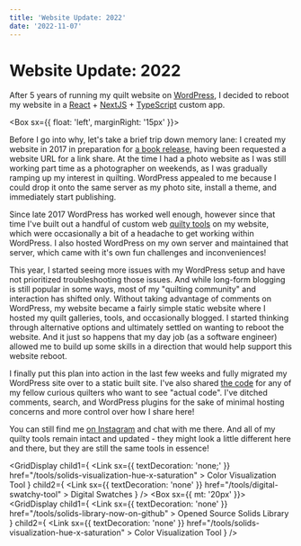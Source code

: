 ```yaml
---
title: 'Website Update: 2022'
date: '2022-11-07'
---
```



# Website Update: 2022

After 5 years of running my quilt website on [WordPress](https://wordpress.com/), I decided to reboot my website in a [React](https://reactjs.org/) + [NextJS](https://nextjs.org/) + [TypeScript](https://www.typescriptlang.org/) custom app.

<Box sx={{ float: 'left', marginRight: '15px' }}>
  <BlogImage src="modernquilts-225x300.jpg" alt="" width="200" height="260" />
</Box>

Before I go into why, let's take a brief trip down memory lane: I created my website in 2017 in preparation for [a book release](/blog/modern-quilts-designs-of-the-new-century),
having been requested a website URL for a link share.
At the time I had a photo website as I was still working part time as a photographer on weekends, as I was gradually ramping up my interest in quilting.
WordPress appealed to me because I could drop it onto the same server as my photo site, install a theme, and immediately start publishing.

Since late 2017 WordPress has worked well enough, however since that time I've built out a handful of custom web [quilty tools](/tools) on my website,
which were occasionally a bit of a headache to get working within WordPress. I also hosted WordPress on my own server and maintained that server,
which came with it's own fun challenges and inconveniences!

This year, I started seeing more issues with my WordPress setup and have not prioritized troubleshooting those issues. And while long-form blogging is still
popular in some ways, most of my "quilting community" and interaction has shifted only.
Without taking advantage of comments on WordPress, my website became
a fairly simple static website where I hosted my quilt galleries, tools, and occasionally blogged. I started thinking through alternative options
and ultimately settled on wanting to reboot the website. And it just so happens that my day job (as a software engineer) allowed me to build up
some skills in a direction that would help support this website reboot.

I finally put this plan into action in the last few weeks and fully migrated my WordPress site over to a static built site.
I've also shared [the code](https://github.com/stephskardal/stephskardalquilts) for any of my fellow curious quilters
who want to see "actual code". I've ditched comments, search, and WordPress plugins for the sake of minimal hosting concerns and more control
over how I share here!

You can still find me [on Instagram](https://instagram.com/stephskardal) and chat with me there. And all of my quilty tools remain
intact and updated - they might look a little
different here and there, but they are still the same tools in essence!

<GridDisplay
  child1={
    <Box>
      <Typography component="h3">
        <Link
          sx={{ textDecoration: 'none;' }}
          href="/tools/solids-visualization-hue-x-saturation"
        >
          Color Visualization Tool
        </Link>
      </Typography>
      <BlogImage src="colorwheel.jpg" width="1200" height="693" />
    </Box>
  }
  child2={
    <Box>
      <Typography component="h3">
        <Link
          sx={{ textDecoration: 'none' }}
          href="/tools/digital-swatchy-tool"
        >
          Digital Swatches
        </Link>
      </Typography>
      <BlogImage src="digital_swatches.jpg" width="1200" height="693" />
    </Box>
  }
/>
<Box sx={{ mt: '20px' }}></Box>
<GridDisplay
  child1={
    <Box>
      <Typography component="h3">
        <Link
          sx={{ textDecoration: 'none' }}
          href="/tools/solids-library-now-on-github"
        >
          Opened Source Solids Library
        </Link>
      </Typography>
      <BlogImage src="randomizetriangles.jpg" width="1200" height="693" />
    </Box>
  }
  child2={
    <Box>
      <Typography component="h3">
        <Link
          sx={{ textDecoration: 'none' }}
          href="/tools/solids-visualization-hue-x-saturation"
        >
          Color Visualization Tool
        </Link>
      </Typography>
      <BlogImage src="swatches.jpg" width="1200" height="693" />
    </Box>
  }
/>
